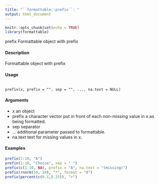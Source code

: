 ```yaml
---
title: "``formattable::prefix``: "
output: html_document
---
```


```r
knitr::opts_chunk$set(echo = TRUE)
library(formattable)
```

prefix Formattable object with prefix

#### Description
Formattable object with prefix

#### Usage
<pre><code>
prefix(x, prefix = "", sep = "", ..., na.text = NULL)
</code></pre>

#### Arguments
* x an object
* prefix a character vector put in front of each non-missing value in x as being formatted.
* sep separator
* ... additional parameter passed to formattable.
* na.text text for missing values in x.

#### Examples
```r
prefix(1:10, "A")
prefix(1:10, "Choice", sep = " ")
prefix(c(1:10, NA), prefix = "A", na.text = "(missing)")
prefix(rnorm(10, 10), "*", format = "d")
prefix(percent(c(0.1,0.25)), ">")
````
